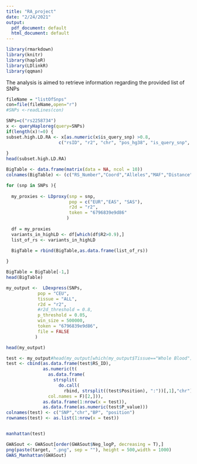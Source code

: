 ```yaml
---
title: "RA_project"
date: "2/24/2021"
output:
  pdf_document: default
  html_document: default
---
```


```r
library(rmarkdown)
library(knitr)
library(haploR)
library(LDlinkR)
library(qqman)
```


The analysis is aimed to retrieve information regarding the provided list of SNPs
```r
fileName = "listOfSnps"
con=file(fileName,open="r")
#SNPs <-readLines(con)

SNPs=c("rs2258734")
x <- queryHaploreg(query=SNPs)
if(length(x)!=0) {
subset.high.LD.RA <- x[as.numeric(x$is_query_snp) >0.8, 
                    c("rsID", "r2", "chr", "pos_hg38", "is_query_snp", "ref", "alt")]
  
}
head(subset.high.LD.RA)
```


```r
BigTable <- data.frame(matrix(data = NA, ncol = 10))
colnames(BigTable) <- (c("RS_Number","Coord","Alleles","MAF","Distance","Dprime","R2","Correlated_Alleles","RegulomeDB","Function"))
```

```r
for (snp in SNPs ){
  
  my_proxies <- LDproxy(snp = snp, 
                        pop = c("EUR","EAS", "SAS"), 
                        r2d = "r2", 
                        token = "6796839e9d86"
                       )
  
  df = my_proxies
  variants_in_highLD <- df[which(df$R2>0.9),]
  list_of_rs <- variants_in_highLD

  BigTable = rbind(BigTable,as.data.frame(list_of_rs))
  
}

BigTable = BigTable[-1,]
head(BigTable)
```

```r
my_output <-  LDexpress(SNPs, 
            pop = "CEU", 
            tissue = "ALL", 
            r2d = "r2", 
            #r2d_threshold = 0.8, 
            p_threshold = 0.05, 
            win_size = 500000, 
            token = "6796839e9d86", 
            file = FALSE
           )

head(my_output)
```



```r
test <- my_output#head(my_output[which(my_output$Tissue=="Whole Blood"),])
test <- cbind(as.data.frame(test$RS_ID),
              as.numeric(t(
                as.data.frame(
                  strsplit(
                    do.call(
                      rbind, strsplit((test$Position), ":"))[,1],"chr"),
                col.names = F)[2,])),
              as.data.frame(1:nrow(x = test)),
              as.data.frame(as.numeric(test$P_value)))
colnames(test) <- c("SNP","chr","BP", "position")
rownames(test) <- as.list(1:nrow(x = test))


manhattan(test)
```

```r
GWASout <- GWASout[order(GWASout$Neg_logP, decreasing = T),]
png(paste(target, ".png", sep = ""), height = 500,width = 1000)
GWAS_Manhattan(GWASout)

```